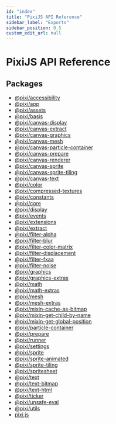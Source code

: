 ```yaml
---
id: "index"
title: "PixiJS API Reference"
sidebar_label: "Exports"
sidebar_position: 0.5
custom_edit_url: null
---
```

# PixiJS API Reference
## Packages
* [@pixi/accessibility](./api/modules/pixi_accessibility)
* [@pixi/app](./api/modules/pixi_app)
* [@pixi/assets](./api/modules/pixi_assets)
* [@pixi/basis](./api/modules/pixi_basis)
* [@pixi/canvas-display](./api/modules/pixi_canvas_display)
* [@pixi/canvas-extract](./api/modules/pixi_canvas_extract)
* [@pixi/canvas-graphics](./api/modules/pixi_canvas_graphics)
* [@pixi/canvas-mesh](./api/modules/pixi_canvas_mesh)
* [@pixi/canvas-particle-container](./api/modules/pixi_canvas_particle_container)
* [@pixi/canvas-prepare](./api/modules/pixi_canvas_prepare)
* [@pixi/canvas-renderer](./api/modules/pixi_canvas_renderer)
* [@pixi/canvas-sprite](./api/modules/pixi_canvas_sprite)
* [@pixi/canvas-sprite-tiling](./api/modules/pixi_canvas_sprite_tiling)
* [@pixi/canvas-text](./api/modules/pixi_canvas_text)
* [@pixi/color](./api/modules/pixi_color)
* [@pixi/compressed-textures](./api/modules/pixi_compressed_textures)
* [@pixi/constants](./api/modules/pixi_constants)
* [@pixi/core](./api/modules/pixi_core)
* [@pixi/display](./api/modules/pixi_display)
* [@pixi/events](./api/modules/pixi_events)
* [@pixi/extensions](./api/modules/pixi_extensions)
* [@pixi/extract](./api/modules/pixi_extract)
* [@pixi/filter-alpha](./api/modules/pixi_filter_alpha)
* [@pixi/filter-blur](./api/modules/pixi_filter_blur)
* [@pixi/filter-color-matrix](./api/modules/pixi_filter_color_matrix)
* [@pixi/filter-displacement](./api/modules/pixi_filter_displacement)
* [@pixi/filter-fxaa](./api/modules/pixi_filter_fxaa)
* [@pixi/filter-noise](./api/modules/pixi_filter_noise)
* [@pixi/graphics](./api/modules/pixi_graphics)
* [@pixi/graphics-extras](./api/modules/pixi_graphics_extras)
* [@pixi/math](./api/modules/pixi_math)
* [@pixi/math-extras](./api/modules/pixi_math_extras)
* [@pixi/mesh](./api/modules/pixi_mesh)
* [@pixi/mesh-extras](./api/modules/pixi_mesh_extras)
* [@pixi/mixin-cache-as-bitmap](./api/modules/pixi_mixin_cache_as_bitmap)
* [@pixi/mixin-get-child-by-name](./api/modules/pixi_mixin_get_child_by_name)
* [@pixi/mixin-get-global-position](./api/modules/pixi_mixin_get_global_position)
* [@pixi/particle-container](./api/modules/pixi_particle_container)
* [@pixi/prepare](./api/modules/pixi_prepare)
* [@pixi/runner](./api/modules/pixi_runner)
* [@pixi/settings](./api/modules/pixi_settings)
* [@pixi/sprite](./api/modules/pixi_sprite)
* [@pixi/sprite-animated](./api/modules/pixi_sprite_animated)
* [@pixi/sprite-tiling](./api/modules/pixi_sprite_tiling)
* [@pixi/spritesheet](./api/modules/pixi_spritesheet)
* [@pixi/text](./api/modules/pixi_text)
* [@pixi/text-bitmap](./api/modules/pixi_text_bitmap)
* [@pixi/text-html](./api/modules/pixi_text_html)
* [@pixi/ticker](./api/modules/pixi_ticker)
* [@pixi/unsafe-eval](./api/modules/pixi_unsafe_eval)
* [@pixi/utils](./api/modules/pixi_utils)
* [pixi.js](./api/modules/pixi.js)
    
